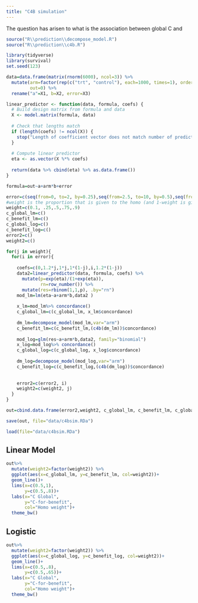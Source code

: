 ```yaml
---
title: "C4B simulation"
---
```


The question has arisen to what is the association between global C and 

```r
source("R\\prediction\\decompose_model.R")
source("R\\prediction\\c4b.R")

```

```r
library(tidyverse)
library(survival)
set.seed(123)

data=data.frame(matrix(rnorm(6000), ncol=3)) %>% 
  mutate(arm=factor(rep(c("trt", "control"), each=1000, times=1), ordered = F),
         out=0) %>% 
  rename("a"=X1, b=X2, error=X3)

linear_predictor <- function(data, formula, coefs) {
  # Build design matrix from formula and data
  X <- model.matrix(formula, data)
  
  # Check that lengths match
  if (length(coefs) != ncol(X)) {
    stop("Length of coefficient vector does not match number of predictors in design matrix.")
  }
  
  # Compute linear predictor
  eta <- as.vector(X %*% coefs)
  
  return(data %>% cbind(eta) %>% as.data.frame())
}

formula=out~a+arm*b+error
```



```r
error=c(seq(from=0, to=2, by=0.25),seq(from=2.5, to=10, by=0.5),seq(from=11, to=20, by=1))/2
#weight is the proportion that is given to the homo (and 1-weight is given to the Homo)
weight=c(0.1, .25,.5,.75,.9)
c_global_lm=c()
c_benefit_lm=c()
c_global_log=c()
c_benefit_log=c()
error2=c()
weight2=c()

for(j in weight){
  for(i in error){
    
    coefs=c(0,1.2*j,1*j,1*(1-j),i,1.2*(1-j))
    data2=linear_predictor(data, formula, coefs) %>% 
      mutate(p=exp(eta)/(1+exp(eta)),
             rn=row_number()) %>% 
      mutate(res=rbinom(1,1,p), .by="rn")
    mod_lm=lm(eta~a+arm*b,data2 )
    
    x_lm=mod_lm%>% concordance()
    c_global_lm=c(c_global_lm, x_lm$concordance)
    
    dm_lm=decompose_model(mod_lm,var="arm")
    c_benefit_lm=c(c_benefit_lm,(c4b(dm_lm))$concordance)
    
    mod_log=glm(res~a+arm*b,data2, family="binomial")
    x_log=mod_log%>% concordance()
    c_global_log=c(c_global_log, x_log$concordance)
    
    dm_log=decompose_model(mod_log,var="arm")
    c_benefit_log=c(c_benefit_log,(c4b(dm_log))$concordance)
    
    
    error2=c(error2, i)
    weight2=c(weight2, j)
  }
}

out=cbind.data.frame(error2,weight2, c_global_lm, c_benefit_lm, c_global_log, c_benefit_log) 

```

```r
save(out, file="data/c4bsim.RDa")

```

```r
load(file="data/c4bsim.RDa")

```

## Linear Model
```r
out%>% 
  mutate(weight2=factor(weight2)) %>% 
  ggplot(aes(x=c_global_lm, y=c_benefit_lm, col=weight2))+
  geom_line()+
  lims(x=c(0.5,1),
       y=c(0.5,.8))+
  labs(x="C Global",
       y="C-for-benefit",
       col="Homo weight")+
  theme_bw()
```

## Logistic

```r
out%>% 
  mutate(weight2=factor(weight2)) %>% 
  ggplot(aes(x=c_global_log, y=c_benefit_log, col=weight2))+
  geom_line()+
  lims(x=c(0.5,.8),
       y=c(0.5,.65))+
  labs(x="C Global",
       y="C-for-benefit",
       col="Homo weight")+
  theme_bw()
```